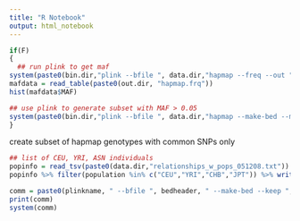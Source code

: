 ```yaml
---
title: "R Notebook"
output: html_notebook
---
```


```r
if(F)
{
  ## run plink to get maf
system(paste0(bin.dir,"plink --bfile ", data.dir,"hapmap --freq --out ",out.dir, "hapmap"))
mafdata = read_table(paste0(out.dir, "hapmap.frq"))
hist(mafdata$MAF)

## use plink to generate subset with MAF > 0.05
system(paste0(bin.dir,"plink --bfile ", data.dir,"hapmap --make-bed --maf 0.05 --chr 1-22 --out ",data.dir, "hapmap-common"))
}

```

create subset of hapmap genotypes with common SNPs only
```r

## list of CEU, YRI, ASN individuals
popinfo = read_tsv(paste0(data.dir,"relationships_w_pops_051208.txt"))
popinfo %>% filter(population %in% c("CEU","YRI","CHB","JPT")) %>% write_tsv(paste0(data.dir,"hapmap2.list.txt"))

comm = paste0(plinkname, " --bfile ", bedheader, " --make-bed --keep ", data.dir,"hapmap2.list.txt ", " --maf 0.05 --out ", data.dir, "hapmap2-common")
print(comm)
system(comm)

```


